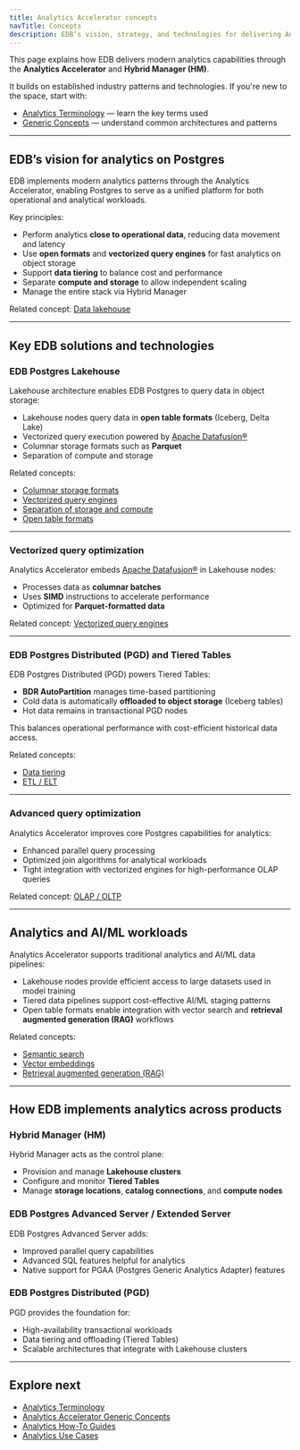 ```yaml
---
title: Analytics Accelerator concepts
navTitle: Concepts
description: EDB’s vision, strategy, and technologies for delivering Analytics Accelerator capabilities on Postgres.
---
```


This page explains how EDB delivers modern analytics capabilities through the **Analytics Accelerator** and **Hybrid Manager (HM)**.

It builds on established industry patterns and technologies. If you're new to the space, start with:

-   [Analytics Terminology](./terminology) — learn the key terms used
-   [Generic Concepts](./generic-concepts) — understand common architectures and patterns

* * *

## EDB’s vision for analytics on Postgres

EDB implements modern analytics patterns through the Analytics Accelerator, enabling Postgres to serve as a unified platform for both operational and analytical workloads.

Key principles:

-   Perform analytics **close to operational data**, reducing data movement and latency
-   Use **open formats** and **vectorized query engines** for fast analytics on object storage
-   Support **data tiering** to balance cost and performance
-   Separate **compute and storage** to allow independent scaling
-   Manage the entire stack via Hybrid Manager

Related concept: [Data lakehouse](./generic-concepts#data-lakehouse)

* * *

## Key EDB solutions and technologies

### EDB Postgres Lakehouse

Lakehouse architecture enables EDB Postgres to query data in object storage:

-   Lakehouse nodes query data in **open table formats** (Iceberg, Delta Lake)
-   Vectorized query execution powered by [Apache Datafusion®](https://datafusion.apache.org/)
-   Columnar storage formats such as **Parquet**
-   Separation of compute and storage

Related concepts:

-   [Columnar storage formats](./generic-concepts#columnar-storage-formats)
-   [Vectorized query engines](./generic-concepts#vectorized-query-engines)
-   [Separation of storage and compute](./generic-concepts#separation-of-storage-and-compute)
-   [Open table formats](./generic-concepts#open-table-formats)

* * *

### Vectorized query optimization

Analytics Accelerator embeds [Apache Datafusion®](https://datafusion.apache.org/) in Lakehouse nodes:

-   Processes data as **columnar batches**
-   Uses **SIMD** instructions to accelerate performance
-   Optimized for **Parquet-formatted data**

Related concept: [Vectorized query engines](./generic-concepts#vectorized-query-engines)

* * *

### EDB Postgres Distributed (PGD) and Tiered Tables

EDB Postgres Distributed (PGD) powers Tiered Tables:

-   **BDR AutoPartition** manages time-based partitioning
-   Cold data is automatically **offloaded to object storage** (Iceberg tables)
-   Hot data remains in transactional PGD nodes

This balances operational performance with cost-efficient historical data access.

Related concepts:

-   [Data tiering](./generic-concepts#data-tiering)
-   [ETL / ELT](./generic-concepts#etl--elt)

* * *

### Advanced query optimization

Analytics Accelerator improves core Postgres capabilities for analytics:

-   Enhanced parallel query processing
-   Optimized join algorithms for analytical workloads
-   Tight integration with vectorized engines for high-performance OLAP queries

Related concept: [OLAP / OLTP](./generic-concepts#olap--oltp)

* * *

## Analytics and AI/ML workloads

Analytics Accelerator supports traditional analytics and AI/ML data pipelines:

-   Lakehouse nodes provide efficient access to large datasets used in model training
-   Tiered data pipelines support cost-effective AI/ML staging patterns
-   Open table formats enable integration with vector search and **retrieval augmented generation (RAG)** workflows

Related concepts:

-   [Semantic search](./generic-concepts#semantic-search)
-   [Vector embeddings](./generic-concepts#vector-embeddings)
-   [Retrieval augmented generation (RAG)](./generic-concepts#retrieval-augmented-generation-rag)

* * *

## How EDB implements analytics across products

### Hybrid Manager (HM)

Hybrid Manager acts as the control plane:

-   Provision and manage **Lakehouse clusters**
-   Configure and monitor **Tiered Tables**
-   Manage **storage locations**, **catalog connections**, and **compute nodes**

### EDB Postgres Advanced Server / Extended Server

EDB Postgres Advanced Server adds:

-   Improved parallel query capabilities
-   Advanced SQL features helpful for analytics
-   Native support for PGAA (Postgres Generic Analytics Adapter) features

### EDB Postgres Distributed (PGD)

PGD provides the foundation for:

-   High-availability transactional workloads
-   Data tiering and offloading (Tiered Tables)
-   Scalable architectures that integrate with Lakehouse clusters

* * *

## Explore next

-   [Analytics Terminology](./terminology)
-   [Analytics Accelerator Generic Concepts](./generic-concepts)
-   [Analytics How-To Guides](/edb-postgres-ai/1.2/hybrid-manager/analytics/learn/how-to/)
-   [Analytics Use Cases](/edb-postgres-ai/1.2/hybrid-manager/analytics/learn/use-cases/)
